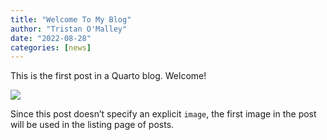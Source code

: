 ```yaml
---
title: "Welcome To My Blog"
author: "Tristan O'Malley"
date: "2022-08-28"
categories: [news]
---
```


This is the first post in a Quarto blog. Welcome!

![](thumbnail.jpg)

Since this post doesn't specify an explicit `image`, the first image in the post will be used in the listing page of posts.
